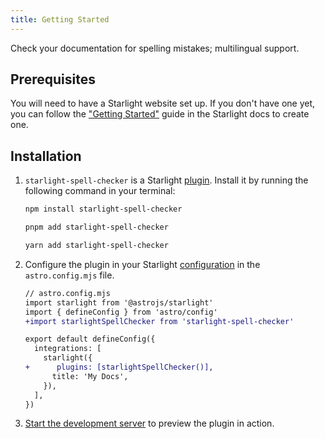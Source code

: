 ```yaml
---
title: Getting Started
---
```


Check your documentation for spelling mistakes; multilingual support.

## Prerequisites

You will need to have a Starlight website set up.
If you don't have one yet, you can follow the ["Getting Started"](https://starlight.astro.build/getting-started) guide in the Starlight docs to create one.

## Installation


<Steps>

1. `starlight-spell-checker` is a Starlight [plugin](https://starlight.astro.build/reference/plugins/). Install it by running the following command in your terminal:

   <Tabs syncKey="pkg">

   <TabItem label="npm">

   ```sh
   npm install starlight-spell-checker
   ```

   </TabItem>

   <TabItem label="pnpm">

   ```sh
   pnpm add starlight-spell-checker
   ```

   </TabItem>

   <TabItem label="Yarn">

   ```sh
   yarn add starlight-spell-checker
   ```

   </TabItem>

   </Tabs>

2. Configure the plugin in your Starlight [configuration](https://starlight.astro.build/reference/configuration/#plugins) in the `astro.config.mjs` file.

   ```diff lang="js"
   // astro.config.mjs
   import starlight from '@astrojs/starlight'
   import { defineConfig } from 'astro/config'
   +import starlightSpellChecker from 'starlight-spell-checker'

   export default defineConfig({
     integrations: [
       starlight({
   +      plugins: [starlightSpellChecker()],
         title: 'My Docs',
       }),
     ],
   })
   ```

3. [Start the development server](https://starlight.astro.build/getting-started/#start-the-development-server) to preview the plugin in action.

</Steps>

